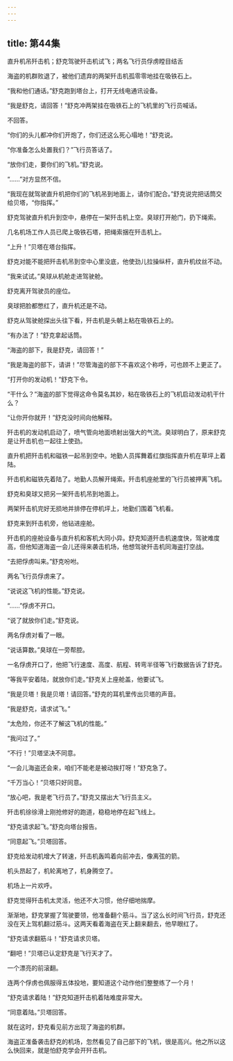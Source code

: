 ```yaml
---
---
---
```

title: 第44集
---




直升机吊歼击机；舒克驾驶歼击机试飞；两名飞行员俘虏瞠目结舌



海盗的机群败退了，被他们遗弃的两架歼击机孤零零地挂在吸铁石上。

“我和他们通话。”舒克跑到塔台上，打开无线电通讯设备。

“我是舒克，请回答！”舒克冲两架挂在吸铁石上的飞机里的飞行员喊话。

不回答。

“你们的头儿都冲你们开炮了，你们还这么死心塌地！”舒克说。

“你准备怎么处置我们？”飞行员答话了。

“放你们走，要你们的飞机。”舒克说。

“……”对方显然不信。

“我现在就驾驶直升机把你们的飞机吊到地面上，请你们配合。”舒克说完把话筒交给贝塔，“你指挥。”

舒克驾驶直升机升到空中，悬停在一架歼击机上空。臭球打开舱门，扔下绳索。

几名机场工作人员已爬上吸铁石塔，把绳索捆在歼击机上。

“上升！”贝塔在塔台指挥。

舒克对能不能把歼击机吊到空中心里没底，他使劲儿拉操纵杆，直升机纹丝不动。

“我来试试。”臭球从机舱走进驾驶舱。

舒克离开驾驶员的座位。

臭球把脸都憋红了，直升机还是不动。

舒克从驾驶舱探出头往下看，歼击机是头朝上粘在吸铁石上的。

“有办法了！”舒克拿起话筒。

“海盗的部下，我是舒克，请回答！”

“我是海盗的部下，请讲！”尽管海盗的部下不喜欢这个称呼，可也顾不上更正了。

“打开你的发动机！”舒克下令。

“干什么？”海盗的部下觉得这命令莫名其妙，粘在吸铁石上的飞机启动发动机干什么？

“让你开你就开！”舒克没时间向他解释。

歼击机的发动机启动了，喷气管向地面喷射出强大的气流。臭球明白了，原来舒克是让歼击机也一起往上使劲。

直升机把歼击机和磁铁一起吊到空中。地勤人员挥舞着红旗指挥直升机在草坪上着陆。

歼击机和磁铁先着陆了。地勤人员解开绳索。歼击机座舱里的飞行员被押离飞机。

舒克和臭球又把另一架歼击机吊到地面上。

两架歼击机完好无损地并排停在停机坪上，地勤们围着飞机看。

舒克来到歼击机旁，他钻进座舱。

歼击机的座舱设备与直升机和客机大同小异。舒克知道歼击机速度快，驾驶难度高，但他知道海盗一会儿还得来袭击机场，他想驾驶歼击机同海盗打空战。

“去把俘虏叫来。”舒克吩咐。

两名飞行员俘虏来了。

“说说这飞机的性能。”舒克说。

“……”俘虏不开口。

“说了就放你们走。”舒克说。

两名俘虏对看了一眼。

“说话算数。”臭球在一旁帮腔。

一名俘虏开口了，他把飞行速度、高度、航程、转弯半径等飞行数据告诉了舒克。

“等我平安着陆，就放你们走。”舒克关上座舱盖，他要试飞。

“我是贝塔！我是贝塔！请回答。”舒克的耳机里传出贝塔的声音。

“我是舒克，请求试飞。”

“太危险，你还不了解这飞机的性能。”

“我问过了。”

“不行！”贝塔坚决不同意。

“一会儿海盗还会来，咱们不能老是被动挨打呀！”舒克急了。

“千万当心！”贝塔只好同意。

“放心吧，我是老飞行员了。”舒克又摆出大飞行员主义。

歼击机徐徐滑上刚抢修好的跑道，稳稳地停在起飞线上。

“舒克请求起飞。”舒克向塔台报告。

“同意起飞。”贝塔回答。

舒克给发动机增大了转速，歼击机轰鸣着向前冲去，像离弦的箭。

机头昂起了，机轮离地了，机身腾空了。

机场上一片欢呼。

舒克觉得歼击机太灵活，他还不大习惯，他仔细地揣摩。

渐渐地，舒克掌握了驾驶要领，他准备翻个筋斗。当了这么长时间飞行员，舒克还没在天上驾机翻过筋斗。这两天看着海盗在天上翻来翻去，他早眼红了。

“舒克请求翻筋斗！”舒克请求贝塔。

“翻吧！”贝塔已认定舒克是飞行天才了。

一个漂亮的前滚翻。

连两个俘虏也佩服得五体投地，要知道这个动作他们整整练了一个月！

“舒克请求着陆！”舒克知道歼击机着陆难度非常大。

“同意着陆。”贝塔回答。

就在这时，舒克看见前方出现了海盗的机群。

海盗正准备袭击舒克的机场，忽然看见了自己部下的飞机，很是高兴。他之所以这么快回来，就是怕舒克学会开歼击机。